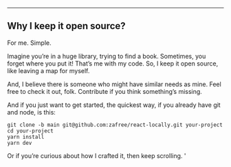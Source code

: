 --- 

## Why I keep it open source?

For me. Simple.

Imagine you’re in a huge library, trying to find a book. Sometimes, you forget where you put it!
That’s me with my code. So, I keep it open source, like leaving a map for myself.

And, I believe there is someone who might have similar needs as mine. Feel free to check it out, folk. 
Contribute if you think something’s missing.

And if you just want to get started, the quickest way, if you already have git and node, 
is this:

~~~
git clone -b main git@github.com:zafree/react-locally.git your-project
cd your-project
yarn install
yarn dev
~~~

Or if you’re curious about how I crafted it, then keep scrolling.
    '